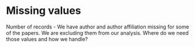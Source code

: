 # Missing values
Number of records -
We have author and author affiliation missing for some of the papers. We are excluding them from our analysis.
Where do we need those values and how we handle?  

